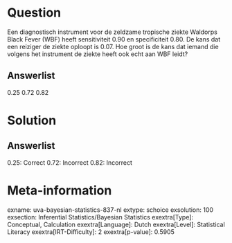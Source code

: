 Question
========

Een diagnostisch instrument voor de zeldzame tropische ziekte Waldorps
Black Fever (WBF) heeft sensitiviteit 0.90 en specificiteit 0.80. De
kans dat een reiziger de ziekte oploopt is 0.07. Hoe groot is de kans
dat iemand die volgens het instrument de ziekte heeft ook echt aan WBF
leidt?

Answerlist
----------

0.25
0.72
0.82

Solution
========

Answerlist
----------

0.25: Correct
0.72: Incorrect
0.82: Incorrect

Meta-information
================
exname: uva-bayesian-statistics-837-nl
extype: schoice
exsolution: 100
exsection: Inferential Statistics/Bayesian Statistics
exextra[Type]: Conceptual, Calculation
exextra[Language]: Dutch
exextra[Level]: Statistical Literacy
exextra[IRT-Difficulty]: 2
exextra[p-value]: 0.5905
